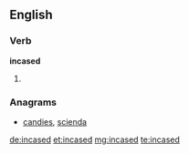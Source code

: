 ==English==

===Verb===
'''incased'''

# {{past of|incase}}

===Anagrams===
* [[candies#English|candies]], [[scienda#English|scienda]]

[[de:incased]]
[[et:incased]]
[[mg:incased]]
[[te:incased]]